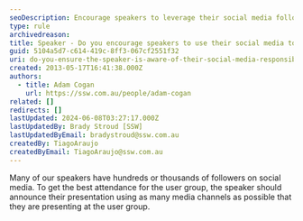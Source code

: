 ```yaml
---
seoDescription: Encourage speakers to leverage their social media following by promoting user groups and driving attendance.
type: rule
archivedreason:
title: Speaker - Do you encourage speakers to use their social media to promote user groups?
guid: 5104a5d7-c614-419c-8ff3-067cf2551f32
uri: do-you-ensure-the-speaker-is-aware-of-their-social-media-responsibilities
created: 2013-05-17T16:41:38.000Z
authors:
  - title: Adam Cogan
    url: https://ssw.com.au/people/adam-cogan
related: []
redirects: []
lastUpdated: 2024-06-08T03:27:17.000Z
lastUpdatedBy: Brady Stroud [SSW]
lastUpdatedByEmail: bradystroud@ssw.com.au
createdBy: TiagoAraujo
createdByEmail: TiagoAraujo@ssw.com.au
---
```


Many of our speakers have hundreds or thousands of followers on social media. To get the best attendance for the user group, the speaker should announce their presentation using as many media channels as possible that they are presenting at the user group.
